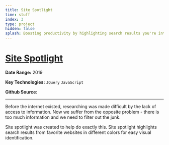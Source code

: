 ```yaml
---
title: Site Spotlight
time: stuff
index: 3
type: project
hidden: false
splash: Boosting productivity by highlighting search results you're interested in
---
```


# [Site Spotlight](https://github.com/DavidPeet8/Site-Spotlight)

**Date Range:** 2019

**Key Technologies:** `JQuery` `JavaScript`

**Github Source:** <GitLink url="https://github.com/DavidPeet8/Site-Spotlight" />

---

Before the internet existed, researching was made difficult by the lack of access to information. Now we suffer from the opposite problem - there is too much information and we need to filter out the junk.

Site spotlight was created to help do exactly this. Site spotlight highlights search results from favorite websites in different colors for easy visual identification.
